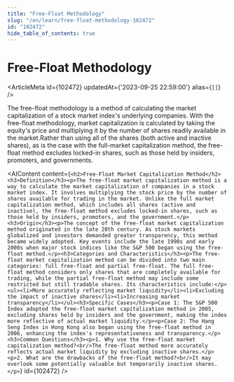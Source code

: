 ```yaml
---
title: "Free-Float Methodology"
slug: "/en/learn/free-float-methodology-102472"
id: "102472"
hide_table_of_contents: true
---
```



# Free-Float Methodology

<ArticleMeta id={102472} updatedAt={'2023-09-25 22:59:00'} alias={`[]`} />
<div className='border-solid border-b border-t-0 my-4 border-[var(--ifm-color-gray-300)]' />

The free-float methodology is a method of calculating the market capitalization of a stock market index's underlying companies. With the free-float methodology, market capitalization is calculated by taking the equity's price and multiplying it by the number of shares readily available in the market.Rather than using all of the shares (both active and inactive shares), as is the case with the full-market capitalization method, the free-float method excludes locked-in shares, such as those held by insiders, promoters, and governments.

<AIContent content={`<h2>Free-Float Market Capitalization Method</h2><h3>Definition</h3><p>The free-float market capitalization method is a way to calculate the market capitalization of companies in a stock market index. It involves multiplying the stock price by the number of shares available for trading in the market. Unlike the full market capitalization method, which includes all shares (active and inactive), the free-float method excludes locked-in shares, such as those held by insiders, promoters, and the government.</p><h3>Origin</h3><p>The concept of the free-float market capitalization method originated in the late 20th century. As stock markets globalized and investors demanded greater transparency, this method became widely adopted. Key events include the late 1990s and early 2000s when major stock indices like the S&P 500 began using the free-float method.</p><h3>Categories and Characteristics</h3><p>The free-float market capitalization method can be divided into two main categories: full free-float and partial free-float. The full free-float method considers only shares that are completely available for trading, while the partial free-float method may include some restricted but still tradable shares. Its characteristics include:</p><ul><li>More accurately reflecting market liquidity</li><li>Excluding the impact of inactive shares</li><li>Increasing market transparency</li></ul><h3>Specific Cases</h3><p>Case 1: The S&P 500 Index adopted the free-float market capitalization method in 2005, excluding shares held by insiders and the government, making the index more reflective of actual market liquidity.</p><p>Case 2: The Hang Seng Index in Hong Kong also began using the free-float method in 2006, enhancing the index's representativeness and transparency.</p><h3>Common Questions</h3><p>1. Why use the free-float market capitalization method?<br/>The free-float method more accurately reflects actual market liquidity by excluding inactive shares.</p><p>2. What are the drawbacks of the free-float method?<br/>It may overlook some potentially valuable but temporarily inactive shares.</p>`} id={102472} />
